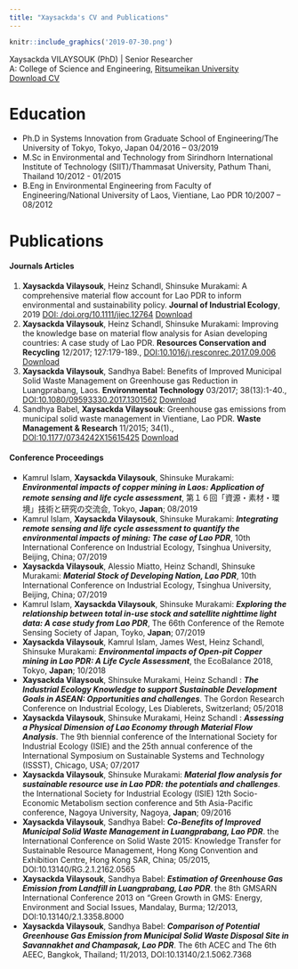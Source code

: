```yaml
---
title: "Xaysackda's CV and Publications"
---
```


```r
knitr::include_graphics('2019-07-30.png')
```

<div align="center">
Xaysackda VILAYSOUK (PhD) | Senior Researcher </br>
A: College of Science and Engineering, [Ritsumeikan University](http://ritsumei.ac.jp) </br>
<a href="CV.pdf#" class="download" title="Download CV as PDF">Download CV</a>	
</div>

	

# Education

+ Ph.D in Systems Innovation from Graduate School of Engineering/The University of Tokyo, Tokyo, Japan  04/2016 – 03/2019
+ M.Sc in Environmental and Technology from Sirindhorn International Institute of Technology (SIIT)/Thammasat University, Pathum Thani, Thailand  10/2012 - 01/2015
+ B.Eng in Environmental Engineering from Faculty of Engineering/National University of Laos, Vientiane, Lao PDR   10/2007 – 08/2012

# __Publications__ 
#### Journals Articles
1. __**Xaysackda Vilaysouk**__, Heinz Schandl, Shinsuke Murakami: A comprehensive material flow account for Lao PDR to inform environmental and sustainability policy. **Journal of Industrial Ecology**, 2019 [DOI: /doi.org/10.1111/jiec.12764](https://onlinelibrary.wiley.com/doi/full/10.1111/jiec.12764) [Download <i class="fas fa-file-pdf"></i>](./pdf/20180209_private_sharing_Comprehensive MFA for Lao PDR to Inform Environmental and Sustainability Policy.pdf)
2. __**Xaysackda Vilaysouk**__, Heinz Schandl, Shinsuke Murakami: Improving the knowledge base on material flow analysis for Asian developing countries: A case study of Lao PDR. **Resources Conservation and Recycling** 12/2017; 127:179-189., [DOI:10.1016/j.resconrec.2017.09.006](https://www.sciencedirect.com/science/article/pii/S0921344917302847) [Download <i class="fas fa-file-pdf"></i>](./pdf/20170831_private-sharing_Improving the knowledge base on MFA for Asian developing countries A case study of Lao PDR.pdf)
3. **Xaysackda Vilaysouk**, Sandhya Babel: Benefits of Improved Municipal Solid Waste Management on Greenhouse gas Reduction in Luangprabang, Laos. **Environmental Technology** 03/2017; 38(13):1-40., [DOI:10.1080/09593330.2017.1301562](https://iahr.tandfonline.com/doi/abs/10.1080/09593330.2017.1301562) [Download <i class="fas fa-file-pdf"></i>](./pdf/Accepted manuscript_xaysackda_EnvTech.pdf)
4. Sandhya Babel, **Xaysackda Vilaysouk**: Greenhouse gas emissions from municipal solid waste management in Vientiane, Lao PDR. **Waste Management & Research** 11/2015; 34(1)., [DOI:10.1177/0734242X15615425](https://journals.sagepub.com/doi/abs/10.1177/0734242X15615425) [Download <i class="fas fa-file-pdf"></i>](https://www.researchgate.net/profile/Xaysackda_Vilaysouk2/publication/284728288_Greenhouse_gas_emissions_from_municipal_solid_waste_management_in_Vientiane_Lao_PDR/links/59b0e55daca2728472cf2720/Greenhouse-gas-emissions-from-municipal-solid-waste-management-in-Vientiane-Lao-PDR.pdf)

#### Conference Proceedings 

+ Kamrul Islam, **Xaysackda Vilaysouk**, Shinsuke Murakami: ***Environmental impacts of copper mining in Laos: Application of remote sensing and life cycle assessment***, 第１６回「資源・素材・環境」技術と研究の交流会, Tokyo, **Japan**; 08/2019
+ Kamrul Islam, **Xaysackda Vilaysouk**, Shinsuke Murakami: ***Integrating remote sensing and life cycle assessment to quantify the environmental impacts of mining: The case of Lao PDR***, 10th International Conference on Industrial Ecology, Tsinghua University, Beijing, China; 07/2019
+ **Xaysackda Vilaysouk**, Alessio Miatto, Heinz Schandl, Shinsuke Murakami: ***Material Stock of Developing Nation, Lao PDR***, 10th International Conference on Industrial Ecology, Tsinghua University, Beijing, China; 07/2019
+ Kamrul Islam, **Xaysackda Vilaysouk**, Shinsuke Murakami: ***Exploring the relationship between total in-use stock and satellite nighttime light data: A case study from Lao PDR***, The 66th Conference of the Remote Sensing Society of Japan, Toyko, **Japan**; 07/2019
+ **Xaysackda Vilaysouk**, Kamrul Islam, James West, Heinz Schandl, Shinsuke Murakami: ***Environmental impacts of Open-pit Copper mining in Lao PDR: A Life Cycle Assessment***, the EcoBalance 2018, Tokyo, **Japan**; 10/2018 
+ **Xaysackda Vilaysouk**, Shinsuke Murakami, Heinz Schandl : ***The Industrial Ecology Knowledge to support Sustainable Development Goals in ASEAN: Opportunities and challenges***. The Gordon Research Conference on Industrial Ecology, Les Diablerets, Switzerland; 05/2018
+ **Xaysackda Vilaysouk**, Shinsuke Murakami, Heinz Schandl : ***Assessing a Physical Dimension of Lao Economy through Material Flow Analysis***. The 9th biennial conference of the International Society for Industrial Ecology (ISIE) and the 25th annual conference of the International Symposium on Sustainable Systems and Technology (ISSST), Chicago, USA; 07/2017
+ **Xaysackda Vilaysouk**, Shinsuke Murakami: ***Material flow analysis for sustainable resource use in Lao PDR: the potentials and challenges***. the International Society for Industrial Ecology (ISIE) 12th Socio-Economic Metabolism section conference and 5th Asia-Pacific conference, Nagoya University, Nagoya, **Japan**; 09/2016
+ **Xaysackda Vilaysouk**, Sandhya Babel: ***Co-Benefits of Improved Municipal Solid Waste Management in Luangprabang, Lao PDR***. the International Conference on Solid Waste 2015: Knowledge Transfer for Sustainable Resource Management, Hong Kong Convention and Exhibition Centre, Hong Kong SAR, China; 05/2015, DOI:10.13140/RG.2.1.2162.0565
+ **Xaysackda Vilaysouk**, Sandhya Babel: ***Estimation of Greenhouse Gas Emission from Landfill in Luangprabang, Lao PDR***. the 8th GMSARN International Conference 2013 on “Green Growth in GMS: Energy, Environment and Social Issues, Mandalay, Burma; 12/2013, DOI:10.13140/2.1.3358.8000
+ **Xaysackda Vilaysouk**, Sandhya Babel: ***Comparison of Potential Greenhouse Gas Emission from Municipal Solid Waste Disposal Site in Savannakhet and Champasak, Lao PDR***. The 6th ACEC and The 6th AEEC, Bangkok, Thailand; 11/2013, DOI:10.13140/2.1.5062.7368
